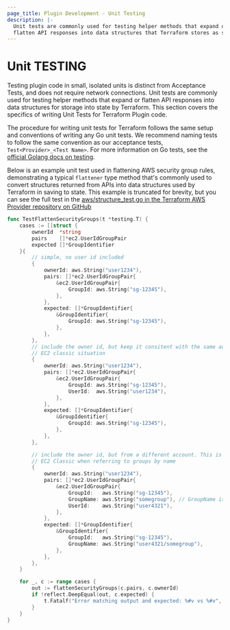 ```yaml
---
page_title: Plugin Development - Unit Testing
description: |-
  Unit tests are commonly used for testing helper methods that expand or
  flatten API responses into data structures that Terraform stores as state.
---
```


# Unit TESTING

Testing plugin code in small, isolated units is distinct from Acceptance Tests,
and does not require network connections. Unit tests are commonly used for
testing helper methods that expand or flatten API responses into data structures
for storage into state by Terraform. This section covers the specifics of
writing Unit Tests for Terraform Plugin code.

The procedure for writing unit tests for Terraform follows the same setup and
conventions of writing any Go unit tests. We recommend naming tests to follow
the same convention as our acceptance tests, `Test<Provider>_<Test Name>`. For more
information on Go tests, see the [official Golang docs on testing](https://pkg.go.dev/testing).

Below is an example unit test used in flattening AWS security group rules,
demonstrating a typical `flattener` type method that's commonly used to convert
structures returned from APIs into data structures used by Terraform in saving
to state. This example is truncated for brevity, but you can see the full test in the
[aws/structure_test.go in the Terraform AWS Provider
repository on GitHub](https://github.com/hashicorp/terraform-provider-aws/blob/f22ae122d8407672bd38951f80a2813b8b9af683/aws/structure_test.go#L930-L1027)

```go
func TestFlattenSecurityGroups(t *testing.T) {
	cases := []struct {
		ownerId  *string
		pairs    []*ec2.UserIdGroupPair
		expected []*GroupIdentifier
	}{
		// simple, no user id included
		{
			ownerId: aws.String("user1234"),
			pairs: []*ec2.UserIdGroupPair{
				&ec2.UserIdGroupPair{
					GroupId: aws.String("sg-12345"),
				},
			},
			expected: []*GroupIdentifier{
				&GroupIdentifier{
					GroupId: aws.String("sg-12345"),
				},
			},
		},
		// include the owner id, but keep it consitent with the same account. Tests
		// EC2 classic situation
		{
			ownerId: aws.String("user1234"),
			pairs: []*ec2.UserIdGroupPair{
				&ec2.UserIdGroupPair{
					GroupId: aws.String("sg-12345"),
					UserId:  aws.String("user1234"),
				},
			},
			expected: []*GroupIdentifier{
				&GroupIdentifier{
					GroupId: aws.String("sg-12345"),
				},
			},
		},

		// include the owner id, but from a different account. This is reflects
		// EC2 Classic when referring to groups by name
		{
			ownerId: aws.String("user1234"),
			pairs: []*ec2.UserIdGroupPair{
				&ec2.UserIdGroupPair{
					GroupId:   aws.String("sg-12345"),
					GroupName: aws.String("somegroup"), // GroupName is only included in Classic
					UserId:    aws.String("user4321"),
				},
			},
			expected: []*GroupIdentifier{
				&GroupIdentifier{
					GroupId:   aws.String("sg-12345"),
					GroupName: aws.String("user4321/somegroup"),
				},
			},
		},
	}

	for _, c := range cases {
		out := flattenSecurityGroups(c.pairs, c.ownerId)
		if !reflect.DeepEqual(out, c.expected) {
			t.Fatalf("Error matching output and expected: %#v vs %#v", out, c.expected)
		}
	}
}
```
